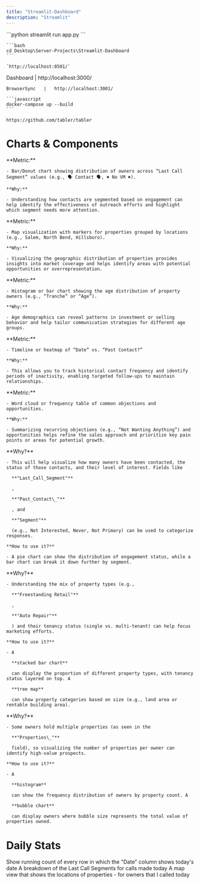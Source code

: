 ```yaml
---
title: "Streamlit-Dashboard"
description: "Streamlit"
---
```


<AccordionGroup>
  <Accordion title="Streamlit-Dashboard" defaultOpen="false">
    ```python
    streamlit run app.py
    ```

    ```bash
    cd Desktop\Server-Projects\Streamlit-Dashboard
    ```

    `http://localhost:8501/`
  </Accordion>
  <Accordion title="Tabler" defaultOpen="false">
    Dashboard   |   http://localhost:3000/

    BrowserSync   |   http://localhost:3001/

    ```javascript
    docker-compose up --build
    ```

    https://github.com/tabler/tabler
  </Accordion>
</AccordionGroup>

<Card title="Streamlit" icon="bolt" href="Streamlit">
  
</Card>

# Charts & Components

<AccordionGroup>
  <Accordion title="Last Call Segment" defaultOpen="false" icon="chart-pie">
    **Metric:** 

    - Bar/Donut chart showing distribution of owners across “Last Call Segment” values (e.g., 🗣️ Contact 🗣️, ✖️ No VM ✖️). 

    **Why:** 

    - Understanding how contacts are segmented based on engagement can help identify the effectiveness of outreach efforts and highlight which segment needs more attention.
  </Accordion>
  <Accordion title="Property Portfolio Analysis" defaultOpen="false" icon="building">
    **Metric:** 

    - Map visualization with markers for properties grouped by locations (e.g., Salem, North Bend, Hillsboro). 

    **Why:** 

    - Visualizing the geographic distribution of properties provides insights into market coverage and helps identify areas with potential opportunities or overrepresentation.
  </Accordion>
  <Accordion title="Age Demographics of Owners" defaultOpen="false" icon="children">
    **Metric:** 

    - Histogram or bar chart showing the age distribution of property owners (e.g., “Tranche” or “Age”). 

    **Why:** 

    - Age demographics can reveal patterns in investment or selling behavior and help tailor communication strategies for different age groups.
  </Accordion>
  <Accordion title="Engagement History" defaultOpen="false" icon="timeline">
    **Metric:** 

    - Timeline or heatmap of “Date” vs. “Past Contact?” 

    **Why:** 

    - This allows you to track historical contact frequency and identify periods of inactivity, enabling targeted follow-ups to maintain relationships.
  </Accordion>
  <Accordion title="Objection & Opportunity Analysis" defaultOpen="false" icon="table-list">
    **Metric:** 

    - Word cloud or frequency table of common objections and opportunities. 

    **Why:** 

    - Summarizing recurring objections (e.g., “Not Wanting Anything”) and opportunities helps refine the sales approach and prioritize key pain points or areas for potential growth.
  </Accordion>
  <Accordion title="Owner Engagement & Contact Status (Bar Chart or Pie Chart)" defaultOpen="false">
    **Why?**

    - This will help visualize how many owners have been contacted, the status of those contacts, and their level of interest. Fields like

      **"Last_Call_Segment"**

      ,

      **"Past_Contact\_"**

      , and

      **"Segment"**

      (e.g., Not Interested, Never, Not Primary) can be used to categorize responses.

    **How to use it?**

    - A pie chart can show the distribution of engagement status, while a bar chart can break it down further by segment.
  </Accordion>
  <Accordion title="Properties by Type & Tenancy (Stacked Bar or Tree Map)" defaultOpen="false">
    **Why?**

    - Understanding the mix of property types (e.g.,

      **"Freestanding Retail"**

      ,

      **"Auto Repair"**

      ) and their tenancy status (single vs. multi-tenant) can help focus marketing efforts.

    **How to use it?**

    - A

      **stacked bar chart**

      can display the proportion of different property types, with tenancy status layered on top. A

      **tree map**

      can show property categories based on size (e.g., land area or rentable building area).
  </Accordion>
  <Accordion title="Owner Portfolio Size & Concentration (Histogram or Bubble Chart)" defaultOpen="false">
    **Why?**

    - Some owners hold multiple properties (as seen in the

      **"Properties\_"**

      field), so visualizing the number of properties per owner can identify high-value prospects.

    **How to use it?**

    - A

      **histogram**

      can show the frequency distribution of owners by property count. A

      **bubble chart**

      can display owners where bubble size represents the total value of properties owned.
  </Accordion>
</AccordionGroup>

# Daily Stats

<AccordionGroup>
  <Accordion title="Call #" defaultOpen="false">
    Show running count of every row in which the "Date" column shows today's date
  </Accordion>
  <Accordion title="Segment Breakdown" defaultOpen="false">
    A breakdown of the Last Call Segments for calls made today
  </Accordion>
  <Accordion title="Map View" defaultOpen="false">
    A map view that shows the locations of properties - for owners that I called today
  </Accordion>
</AccordionGroup>